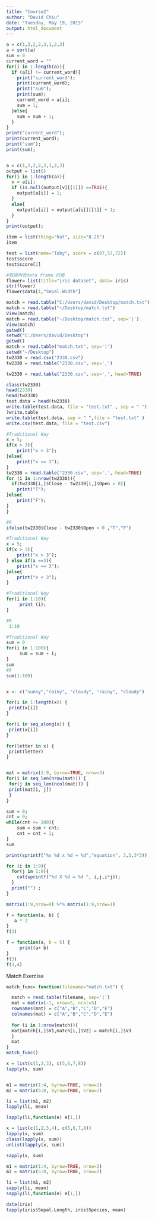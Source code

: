 ```yaml
---
title: "Course2"
author: "David Chiu"
date: "Tuesday, May 19, 2015"
output: html_document
---
```



```r
a = c(1,3,2,2,3,1,2,3)
a = sort(a)
sum = 0
current_word = ""
for(i in 1:length(a)){
  if (a[i] != current_word){   
    print("current_word");
    print(current_word);
    print("sum");
    print(sum);
    current_word = a[i];
    sum = 1;
  }else{
    sum = sum + 1;
  }
}
print("current_word");
print(current_word);
print("sum");
print(sum);


a = c(1,3,2,2,3,1,2,3)
output = list()
for(i in 1:length(a)){
  v = a[i];
  if (is.null(output[v][[1]]) ==TRUE){   
    output[a[i]] = 1;
  }
  else{
    output[a[i]] = output[a[i]][[1]] + 1;
  }
}
print(output);
```

```r
item = list(thing="hat", size="8.25") 
item

test = list(name="Toby", score = c(87,57,72)) 
test$score
test$score[2]

#取得內含data frame 的值
flower= list(title="iris dataset", data= iris)
str(flower)
flower$data[1,"Sepal.Width"]
```


```r

match = read.table("C:/Users/david/Desktop/match.txt")
match = read.table("~/Desktop/match.txt")
View(match)
match = read.table("~/Desktop/match.txt", sep='|')
View(match)
getwd()
setwd("C:/Users/david/Desktop")
getwd()
match = read.table("match.txt", sep='|')
setwd("~/Desktop")
tw2330 = read.csv("2330.csv")
tw2330 = read.table("2330.csv", sep=',')

tw2330 = read.table("2330.csv", sep=',', head=TRUE)

class(tw2330)
head(2330)
head(tw2330)
test.data = head(tw2330)
write.table(test.data, file = "test.txt" , sep = " ")
?write.table
write.table(test.data, sep = " ",file = "test.txt" )
write.csv(test.data, file = "test.csv")
```

```r
#Traditional Way
x = 5;
if(x > 3){ 
    print("x > 3");
}else{
    print("x <= 3");
}
tw2330 = read.table("2330.csv", sep=',', head=TRUE)
for (i in 1:nrow(tw2330)){
  if(tw2330[i,]$Close - tw2330[i,]$Open > 0){ 
    print("T");
}else{
    print("F");
}
}

#R
ifelse(tw2330$Close - tw2330$Open > 0 ,"T","F")

#Traditional Way
x = 5;
if(x > 3){ 
    print("x > 3");
} else if(x ==3){
    print("x == 3");
}else{
    print("x < 3");
}

#Traditional Way
for(i in 1:10){
     print (i);
}

#R
 1:10

#Traditional Way
sum = 0
for(i in 1:100){
     sum = sum + i;
}
sum
#R
sum(1:100)


x <- c("sunny","rainy", "cloudy", "rainy", "cloudy")

for(i in 1:length(x)) {
 print(x[i])
}

for(i in seq_along(x)) {
 print(x[i])
}

for(letter in x) {
 print(letter)
}


mat = matrix(1:9, byrow=TRUE, nrow=3)
for(i in seq_len(nrow(mat))) {
 for(j in seq_len(ncol(mat))) {
 print(mat[i, j])
 } 
}

sum = 0;
cnt = 0;
while(cnt <= 100){
    sum = sum + cnt;
    cnt = cnt + 1;
}
sum

print(sprintf("%s %d x %d = %d","equation", 3,3,3*3))
```


```r
for (i in 1:9){
  for(j in 1:9){
    cat(sprintf("%d X %d = %d ", i,j,i*j));
  }
  print("") ;
}

matrix(1:9,nrow=9) %*% matrix(1:9,nrow=1)
```

```r
f = function(a, b) {
   a * 2
}
f(3)

f = function(a, b = 5) {
     print(a+ b)
}
f(3)
f(3,4)
```

Match Exercise
```r
match_func= function(filename="match.txt") {

  match = read.table(filename, sep='|')
  mat = matrix(-1, nrow=5, ncol=5)
  rownames(mat) = c("A","B","C","D","E")
  colnames(mat) = c("A","B","C","D","E")
  
  for (i in 1:nrow(match)){
  mat[match[i,]$V1,match[i,]$V2] = match[i,]$V3
  }
  mat
}
match_func()
```

```r
x = list(c(1,2,3), c(5,6,7,8))
lapply(x, sum)


m1 = matrix(1:4, byrow=TRUE, nrow=2)
m2 = matrix(5:8, byrow=TRUE, nrow=2)

li = list(m1, m2)
lapply(li, mean)

lapply(li,function(e) e[1,])

x = list(c(1,2,3,4), c(5,6,7,8))
lapply(x, sum)
class(lapply(x, sum))
unlist(lapply(x, sum))

sapply(x, sum)

m1 = matrix(1:4, byrow=TRUE, nrow=2)
m2 = matrix(5:8, byrow=TRUE, nrow=2)

li = list(m1, m2)
sapply(li, mean)
sapply(li,function(e) e[1,])

data(iris)
tapply(iris$Sepal.Length, iris$Species, mean)
```